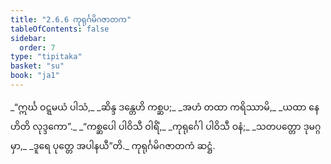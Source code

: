 ```yaml
---
title: "2.6.6 ကုရုင်္ဂမိဂဇာတက"
tableOfContents: false
sidebar:
  order: 7
type: "tipitaka"
basket: "su"
book: "ja1"
---
```



<DynamicBreadcrumb />

<Division number="111" book="ja1">

<Paragraph number="521" type="verses" book="ja1">
_“ဣင်္ဃ ဝဋ္ဋမယံ ပါသံ,_  
_ဆိန္ဒ ဒန္တေဟိ ကစ္ဆပ;_  
_အဟံ တထာ ကရိဿာမိ,_  
_ယထာ နေဟိတိ လုဒ္ဒကော”._  

</Paragraph>

</Division>
<Division number="112" book="ja1">

<Paragraph number="522" type="verses" book="ja1">
_“ကစ္ဆပေါ ပါဝိသီ ဝါရိံ,_  
_ကုရုင်္ဂေါ ပါဝိသီ ဝနံ;_  
_သတပတ္တော ဒုမဂ္ဂမှာ,_  
_ဒူရေ ပုတ္တေ အပါနယီ”တိ._  


</Paragraph>
</Division>

<Paragraph number="523" type="center" book="ja1">
ကုရုင်္ဂမိဂဇာတကံ ဆဋ္ဌံ.
</Paragraph>